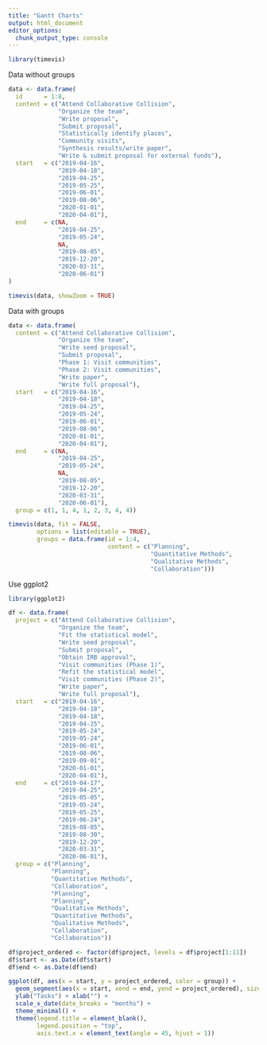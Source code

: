 ```yaml
---
title: "Gantt Charts"
output: html_document
editor_options: 
  chunk_output_type: console
---
```


```r
library(timevis)
```

Data without groups
```r
data <- data.frame(
  id      = 1:8,
  content = c("Attend Collaborative Collision", 
              "Organize the team", 
              "Write proposal",
              "Submit proposal", 
              "Statistically identify places",
              "Community visits", 
              "Synthesis results/write paper",
              "Write & submit proposal for external funds"),
  start   = c("2019-04-16", 
              "2019-04-18", 
              "2019-04-25", 
              "2019-05-25", 
              "2019-06-01", 
              "2019-08-06", 
              "2020-01-01",
              "2020-04-01"),
  end     = c(NA, 
              "2019-04-25",
              "2019-05-24", 
              NA, 
              "2019-08-05", 
              "2019-12-20", 
              "2020-03-31",
              "2020-06-01")
)
```

```r
timevis(data, showZoom = TRUE)
```

Data with groups
```r
data <- data.frame(
  content = c("Attend Collaborative Collision", 
              "Organize the team", 
              "Write seed proposal",
              "Submit proposal", 
              "Phase 1: Visit communities",
              "Phase 2: Visit communities", 
              "Write paper",
              "Write full proposal"),
  start   = c("2019-04-16", 
              "2019-04-18", 
              "2019-04-25", 
              "2019-05-24", 
              "2019-06-01", 
              "2019-08-06", 
              "2020-01-01",
              "2020-04-01"),
  end     = c(NA, 
              "2019-04-25",
              "2019-05-24", 
              NA, 
              "2019-08-05", 
              "2019-12-20", 
              "2020-03-31",
              "2020-06-01"),
  group = c(1, 1, 4, 1, 2, 3, 4, 4))
```

```r
timevis(data, fit = FALSE, 
        options = list(editable = TRUE),
        groups = data.frame(id = 1:4, 
                            content = c("Planning", 
                                        "Quantitative Methods", 
                                        "Qualitative Methods", 
                                        "Collaboration")))
```

Use ggplot2
```r
library(ggplot2)

df <- data.frame(
  project = c("Attend Collaborative Collision", 
              "Organize the team",
              "Fit the statistical model",
              "Write seed proposal",
              "Submit proposal", 
              "Obtain IRB approval",
              "Visit communities (Phase 1)",
              "Refit the statistical model",
              "Visit communities (Phase 2)", 
              "Write paper",
              "Write full proposal"),
  start   = c("2019-04-16", 
              "2019-04-18",
              "2019-04-18",
              "2019-04-25", 
              "2019-05-24", 
              "2019-05-24",
              "2019-06-01",
              "2019-08-06",
              "2019-09-01", 
              "2020-01-01",
              "2020-04-01"),
  end     = c("2019-04-17", 
              "2019-04-25",
              "2019-05-05",
              "2019-05-24", 
              "2019-05-25",
              "2019-06-24",
              "2019-08-05",
              "2019-08-30",
              "2019-12-20", 
              "2020-03-31",
              "2020-06-01"),
  group = c("Planning", 
            "Planning", 
            "Quantitative Methods", 
            "Collaboration", 
            "Planning", 
            "Planning",
            "Qualitative Methods",
            "Quantitative Methods",
            "Qualitative Methods",
            "Collaboration",
            "Collaboration"))

df$project_ordered <- factor(df$project, levels = df$project[1:11])
df$start <- as.Date(df$start)
df$end <- as.Date(df$end)

ggplot(df, aes(x = start, y = project_ordered, color = group)) +
  geom_segment(aes(x = start, xend = end, yend = project_ordered), size = 5) +
  ylab("Tasks") + xlab("") +
  scale_x_date(date_breaks = "months") +
  theme_minimal() +
  theme(legend.title = element_blank(), 
        legend.position = "top", 
        axis.text.x = element_text(angle = 45, hjust = 1))
```